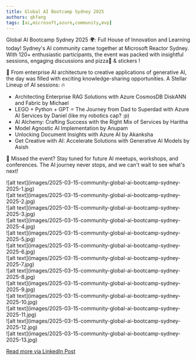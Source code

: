 ```yaml
---
title: Global AI Bootcamp Sydney 2025
authors: qkfang
tags: [ai,microsoft,azure,community,mvp]
---
```


Global AI Bootcamp Sydney 2025 🌍: Full House of Innovation and Learning today! Sydney's AI community came together at Microsoft Reactor Sydney. With 120+ enthusiastic participants, the event was packed with insightful sessions, engaging discussions and pizza🍕 & stickers ! 

🚀 From enterprise AI architecture to creative applications of generative AI, the day was filled with exciting knowledge-sharing opportunities. A Stellar Lineup of AI sessions: 🔥
- Architecting Enterprise RAG Solutions with Azure CosmosDB DiskANN and Fabric by Michael
- LEGO + Python + GPT = The Journey from Dad to Superdad with Azure AI Services by Daniel (like my robotics cap? :p) 
- AI Alchemy: Crafting Success with the Right Mix of Services by Haritha
- Model Agnostic AI Implementation by Anupam
- Unlocking Document Insights with Azure AI by Akanksha
- Get Creative with AI: Accelerate Solutions with Generative AI Models by Asish

📢 Missed the event? Stay tuned for future AI meetups, workshops, and conferences. The AI journey never stops, and we can't wait to see what's next!

<div className="img-grid">
  <div className="img-item">
    ![alt text](images/2025-03-15-community-global-ai-bootcamp-sydney-2025-1.jpg)
  </div>
  <div className="img-item">
    ![alt text](images/2025-03-15-community-global-ai-bootcamp-sydney-2025-2.jpg)
  </div>
  <div className="img-item">
    ![alt text](images/2025-03-15-community-global-ai-bootcamp-sydney-2025-3.jpg)
  </div>
  <div className="img-item">
    ![alt text](images/2025-03-15-community-global-ai-bootcamp-sydney-2025-4.jpg)
  </div>
  <div className="img-item">
    ![alt text](images/2025-03-15-community-global-ai-bootcamp-sydney-2025-5.jpg)
  </div>
  <div className="img-item">
    ![alt text](images/2025-03-15-community-global-ai-bootcamp-sydney-2025-6.jpg)
  </div>
  <div className="img-item">
    ![alt text](images/2025-03-15-community-global-ai-bootcamp-sydney-2025-7.jpg)
  </div>
  <div className="img-item">
    ![alt text](images/2025-03-15-community-global-ai-bootcamp-sydney-2025-8.jpg)
  </div>
  <div className="img-item">
    ![alt text](images/2025-03-15-community-global-ai-bootcamp-sydney-2025-9.jpg)
  </div>
  <div className="img-item">
    ![alt text](images/2025-03-15-community-global-ai-bootcamp-sydney-2025-10.jpg)
  </div>
  <div className="img-item">
    ![alt text](images/2025-03-15-community-global-ai-bootcamp-sydney-2025-11.jpg)
  </div>
  <div className="img-item">
    ![alt text](images/2025-03-15-community-global-ai-bootcamp-sydney-2025-12.jpg)
  </div>
  <div className="img-item">
    ![alt text](images/2025-03-15-community-global-ai-bootcamp-sydney-2025-13.jpg)
  </div>
</div>

<a href="https://www.linkedin.com/posts/qkfang_ai-cosmosdb-lego-activity-7306559729646850049-UmRQ" target="_blank">Read more via LinkedIn Post</a>
